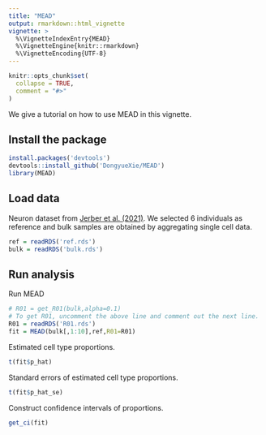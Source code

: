 ```yaml
---
title: "MEAD"
output: rmarkdown::html_vignette
vignette: >
  %\VignetteIndexEntry{MEAD}
  %\VignetteEngine{knitr::rmarkdown}
  %\VignetteEncoding{UTF-8}
---
```


```r
knitr::opts_chunk$set(
  collapse = TRUE,
  comment = "#>"
)
```

We give a tutorial on how to use MEAD in this vignette.

## Install the package

```r
install.packages('devtools')
devtools::install_github('DongyueXie/MEAD')
library(MEAD)
```


## Load data

Neuron dataset from [Jerber et al. (2021)](https://www.nature.com/articles/s41588-021-00801-6). We selected 6 individuals as reference and bulk samples are obtained by aggregating single cell data.

```r
ref = readRDS('ref.rds')
bulk = readRDS('bulk.rds')
```

## Run analysis

Run MEAD

```r
# R01 = get_R01(bulk,alpha=0.1)
# To get R01, uncomment the above line and comment out the next line.
R01 = readRDS('R01.rds')
fit = MEAD(bulk[,1:10],ref,R01=R01)
```

Estimated cell type proportions.

```r
t(fit$p_hat)
```

Standard errors of estimated cell type proportions.

```r
t(fit$p_hat_se)
```

Construct confidence intervals of proportions.

```r
get_ci(fit)
```
